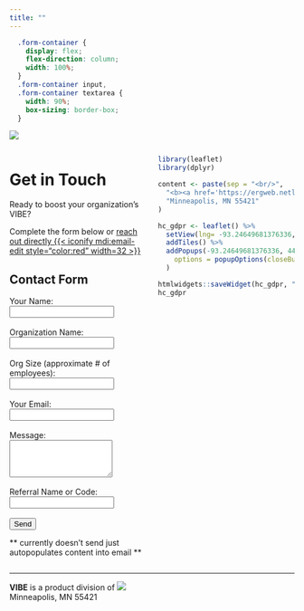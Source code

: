 ```yaml
---
title: ""
---
```


```css
  .form-container {
    display: flex;
    flex-direction: column;
    width: 100%;
  }
  .form-container input,
  .form-container textarea {
    width: 90%;
    box-sizing: border-box;
  }
```


![](image1)

::: {.columns}
::: {.column width="50%"}

# Get in Touch

Ready to boost your organization’s [VIBE]{.vibe}?  

Complete the form below or [reach out directly {{< iconify mdi:email-edit style="color:red" width=32 >}}](mailto:jtkulas@ergreports.com)

## Contact Form {#contact}

```{=html}
<div class="form-container">
  <form action="/submit-form" method="POST" enctype="multipart/form-data">
    <label for="name">Your Name:</label><br>
    <input type="text" id="name" name="name" required><br><br>
    <label for="org">Organization Name:</label><br>
    <input type="text" id="org" name="organization" required><br><br>
    <label for="siz">Org Size (approximate # of employees):</label><br>
    <input type="text" id="siz" name="size" required><br><br>
    <label for="email">Your Email:</label><br>
    <input type="email" id="email" name="email" required><br><br>
    <label for="message">Message:</label><br>
    <textarea id="message" name="message" rows="4" required></textarea><br><br>
    <label for="code">Referral Name or Code:</label><br>
    <input type="text" id="code" name="code" required><br><br>
    <input type="submit" value="Send" class="btn btn-danger">
  </form>
</div>
```

** currently doesn't send just autopopulates content into email **
:::

::: {.column width="50%"}

```r
library(leaflet)
library(dplyr)

content <- paste(sep = "<br/>",
  "<b><a href='https://ergweb.netlify.app/'>VIBE HQ</a></b>",
  "Minneapolis, MN 55421"
)

hc_gdpr <- leaflet() %>%
  setView(lng= -93.24649681376336, lat=44.99948959471243, zoom=9) %>%
  addTiles() %>%
  addPopups(-93.24649681376336, 44.99948959471243, content,
    options = popupOptions(closeButton = FALSE)
  )

htmlwidgets::saveWidget(hc_gdpr, "hc_gdpr.html", selfcontained = TRUE, knitrOptions = list())
hc_gdpr

```
:::
:::

---

**[VIBE]{.vibe}** is a product division of [![](img/erg3.png)](https://www.ergreports.com){.external}  
Minneapolis, MN 55421  